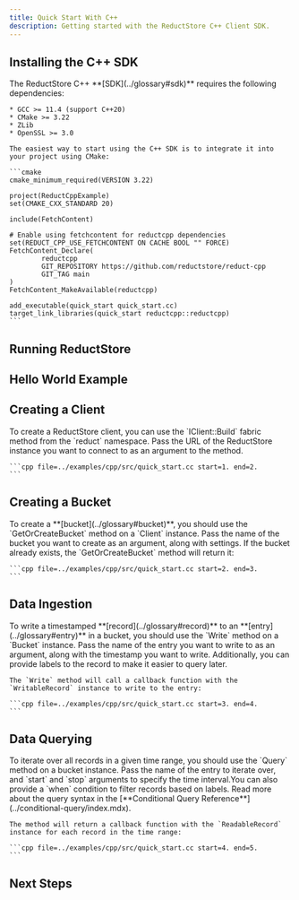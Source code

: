 ```yaml
---
title: Quick Start With C++
description: Getting started with the ReductStore C++ Client SDK.
---
```



<head>
  <link
    rel="canonical"
    href="https://www.reduct.store/docs/getting-started/with-cpp"
  />
</head>

<Intro language="C++" repository="reduct-cpp" />

## Installing the C++ SDK

<InstallSdk>
    The ReductStore C++ **[SDK](../glossary#sdk)** requires the following dependencies:

    * GCC >= 11.4 (support C++20)
    * CMake >= 3.22
    * ZLib
    * OpenSSL >= 3.0

    The easiest way to start using the C++ SDK is to integrate it into your project using CMake:

    ```cmake
    cmake_minimum_required(VERSION 3.22)

    project(ReductCppExample)
    set(CMAKE_CXX_STANDARD 20)

    include(FetchContent)

    # Enable using fetchcontent for reductcpp dependencies
    set(REDUCT_CPP_USE_FETCHCONTENT ON CACHE BOOL "" FORCE)
    FetchContent_Declare(
            reductcpp
            GIT_REPOSITORY https://github.com/reductstore/reduct-cpp
            GIT_TAG main
    )
    FetchContent_MakeAvailable(reductcpp)

    add_executable(quick_start quick_start.cc)
    target_link_libraries(quick_start reductcpp::reductcpp)
    ```

</InstallSdk>

## Running ReductStore

<RunReductStore />

## Hello World Example

<UsingSdkSection example={QuickStart} language="cpp" />

## Creating a Client

<CreateClientSection>
    To create a ReductStore client, you can use the `IClient::Build` fabric method from the `reduct` namespace. Pass the URL of the
    ReductStore instance you want to connect to as an argument to the method.

    ```cpp file=../examples/cpp/src/quick_start.cc start=1. end=2.
    ```

</CreateClientSection>

## Creating a Bucket

<CreateBucketSection>
    To create a **[bucket](../glossary#bucket)**, you should use the `GetOrCreateBucket` method on a `Client` instance. Pass the name of the bucket
    you want to create as an argument, along with settings.  If the bucket already exists, the `GetOrCreateBucket`
    method will return it:

    ```cpp file=../examples/cpp/src/quick_start.cc start=2. end=3.
    ```

</CreateBucketSection>

## Data Ingestion

<DataIngestionSection>
    To write a timestamped **[record](../glossary#record)** to an **[entry](../glossary#entry)** in a bucket, you should use the `Write` method on a `Bucket` instance.
    Pass the name of the entry you want to write to as an argument, along with the timestamp you want to write.
    Additionally, you can provide labels to the record to make it easier to query later.

    The `Write` method will call a callback function with the `WritableRecord` instance to write to the entry:

    ```cpp file=../examples/cpp/src/quick_start.cc start=3. end=4.
    ```

</DataIngestionSection>

## Data Querying

<DataQueryingSection>
    To iterate over all records in a given time range, you should use the `Query` method on a bucket instance. Pass the
    name of the entry to iterate over, and `start` and `stop` arguments to specify the time interval.You can also
    provide a `when` condition to filter records based on labels. Read more about the query syntax in the [**Conditional Query Reference**](../conditional-query/index.mdx).

    The method will return a callback function with the `ReadableRecord` instance for each record in the time range:

    ```cpp file=../examples/cpp/src/quick_start.cc start=4. end=5.
    ```

</DataQueryingSection>

## Next Steps

<NextStep />
